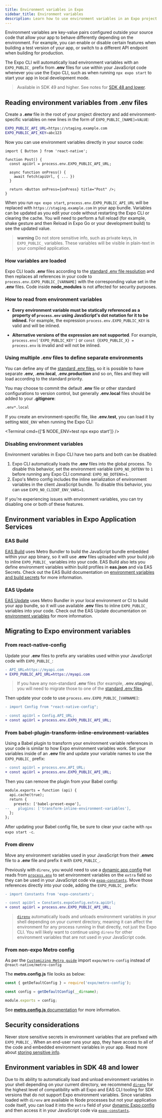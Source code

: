 ```yaml
---
title: Environment variables in Expo
sidebar_title: Environment variables
description: Learn how to use environment variables in an Expo project.
---
```



Environment variables are key-value pairs configured outside your source code that allow your app to behave differently depending on the environment. For example, you can enable or disable certain features when building a test version of your app, or switch to a different API endpoint when building for production.

The Expo CLI will automatically load environment variables with an `EXPO_PUBLIC_` prefix from **.env** files for use within your JavaScript code whenever you use the Expo CLI, such as when running `npx expo start` to start your app in local development mode.

> Available in SDK 49 and higher. See notes for [SDK 48 and lower](#environment-variables-in-sdk-48-and-lower).

## Reading environment variables from .env files

Create a **.env** file in the root of your project directory and add environment-specific variables on new lines in the form of `EXPO_PUBLIC_[NAME]=VALUE`:

```bash .env
EXPO_PUBLIC_API_URL=https://staging.example.com
EXPO_PUBLIC_API_KEY=abc123
```

Now you can use environment variables directly in your source code:

```tsx
import { Button } from 'react-native';

function Post() {
  const apiUrl = process.env.EXPO_PUBLIC_API_URL;

  async function onPress() {
    await fetch(apiUrl, { ... })
  }

  return <Button onPress={onPress} title="Post" />;
}
```

When you run `npx expo start`, `process.env.EXPO_PUBLIC_API_URL` will be replaced with `https://staging.example.com` in your app bundle. Variables can be updated as you edit your code without restarting the Expo CLI or clearing the cache. You will need to perform a full reload (for example, shake gesture and then Reload in Expo Go or your development build) to see the updated value.

> **warning** Do not store sensitive info, such as private keys, in `EXPO_PUBLIC_` variables. These variables will be visible in plain-text in your compiled application.

### How variables are loaded

Expo CLI loads **.env** files according to the [standard .env file resolution](https://github.com/bkeepers/dotenv/blob/c6e583a/README.md#what-other-env-files-can-i-use) and then replaces all references in your code to `process.env.EXPO_PUBLIC_[VARNAME]` with the corresponding value set in the **.env** files. Code inside **node_modules** is not affected for security purposes.

### How to read from environment variables

- <YesIcon small /> **Every environment variable must be statically referenced as a property of `process.env` using JavaScript's dot notation for it to be inlined.** For example, the expression `process.env.EXPO_PUBLIC_KEY` is valid and will be inlined.

- <NoIcon small /> **Alternative versions of the expression are not supported**. For example, `process.env['EXPO_PUBLIC_KEY']`
  or `const {EXPO_PUBLIC_X} = process.env` is invalid and will not be inlined.

### Using multiple .env files to define separate environments

You can define any of the [standard .env files](https://github.com/bkeepers/dotenv/blob/c6e583a/README.md#what-other-env-files-can-i-use), so it is possible to have separate **.env**, **.env.local**, **.env.production** and so on, files and they will load according to the standard priority.

You may choose to commit the default **.env** file or other standard configurations to version control, but generally **.env.local** files should be added to your **.gitignore**:

```bash .gitignore
.env*.local
```

If you create an environment-specific file, like **.env.test**, you can load it by setting `NODE_ENV` when running the Expo CLI:

<Terminal cmd={['$ NODE_ENV=test npx expo start']} />

### Disabling environment variables

Environment variables in Expo CLI have two parts and both can be disabled:

1. Expo CLI automatically loads the **.env** files into the global process. To disable this behavior, set the environment variable `EXPO_NO_DOTENV` to `1` before running any Expo CLI command: `EXPO_NO_DOTENV=1`.
2. Expo's Metro config includes the inline serialization of environment variables in the client JavaScript bundle. To disable this behavior, you can use `EXPO_NO_CLIENT_ENV_VARS=1`.

If you're experiencing issues with environment variables, you can try disabling one or both of these features.

## Environment variables in Expo Application Services

### EAS Build

[EAS Build](/build/introduction/) uses Metro Bundler to build the JavaScript bundle embedded within your app binary, so it will use **.env** files uploaded with your build job to inline `EXPO_PUBLIC_` variables into your code. EAS Build also lets you define environment variables within build profiles in **eas.json** and via EAS Secrets. Check out the EAS Build documentation on [environment variables and build secrets](/build-reference/variables.mdx) for more information.

### EAS Update

[EAS Update](/eas-update/introduction) uses Metro Bundler in your local environment or CI to build your app bundle, so it will use available **.env** files to inline `EXPO_PUBLIC_` variables into your code. Check out the EAS Update documentation on [environment variables](/eas-update/environment-variables/) for more information.

## Migrating to Expo environment variables

### From react-native-config

Update your **.env** files to prefix any variables used within your JavaScript code with `EXPO_PUBLIC_`:

```diff .env
- API_URL=https://myapi.com
+ EXPO_PUBLIC_API_URL=https://myapi.com
```

> If you have any non-standard **.env** files (for example, **.env.staging**), you will need to migrate those to one of the [standard .env files](https://github.com/bkeepers/dotenv/blob/c6e583a/README.md#what-other-env-files-can-i-use).

Then update your code to use `process.env.EXPO_PUBLIC_[VARNAME]`:

```diff
- import Config from "react-native-config";

- const apiUrl = Config.API_URL;
+ const apiUrl = process.env.EXPO_PUBLIC_API_URL;
```

### From babel-plugin-transform-inline-environment-variables

Using a Babel plugin to transform your environment variable references in your code is similar to how Expo environment variables work. Set your variables inside of an **.env** file and update your variable names to use the `EXPO_PUBLIC_` prefix:

```diff
- const apiUrl = process.env.API_URL;
+ const apiUrl = process.env.EXPO_PUBLIC_API_URL;
```

Then you can remove the plugin from your Babel config:

```diff babel.config.js
module.exports = function (api) {
  api.cache(true);
  return {
    presets: ['babel-preset-expo'],
--    plugins: ['transform-inline-environment-variables'],
  };
};
```

After updating your Babel config file, be sure to clear your cache with `npx expo start -c`.

### From direnv

Move any environment variables used in your JavaScript from their **.envrc** file to a **.env** file and prefix it with `EXPO_PUBLIC_`.

Previously with `direnv`, you would need to use a [dynamic app config](/versions/latest/config/app/#app-config) that reads from [`process.env`](https://nodejs.org/dist/latest/docs/api/process.html#process_process_env) to set environment variables on the `extra` field so they can be used in your JavaScript code via [`expo-constants`](/versions/latest/sdk/constants). Move those references directly into your code, adding the `EXPO_PUBLIC_` prefix:

```diff
- import Constants from 'expo-constants';

- const apiUrl = Constants.expoConfig.extra.apiUrl;
+ const apiUrl = process.env.EXPO_PUBLIC_API_URL;
```

> [`direnv`](https://direnv.net/) automatically loads and unloads environment variables in your shell depending on your current directory, meaning it can affect the environment for any process running in that directly, not just the Expo CLI. You will likely want to continue using `direnv` for other environment variables that are not used in your JavaScript code.

### From non-expo Metro config

As per the [`Customizing Metro guide`](https://docs.expo.dev/guides/customizing-metro/#customizing) import `expo/metro-config` instead of `@react-native/metro-config` 

The **metro.config.js** file looks as below:

```js metro.config.js
const { getDefaultConfig } = require('expo/metro-config');

const config = getDefaultConfig(__dirname);

module.exports = config;
```

See [**metro.config.js** documentation](https://facebook.github.io/metro/docs/configuration) for more information.

## Security considerations

Never store sensitive secrets in environment variables that are prefixed with `EXPO_PUBLIC_`. When an end-user runs your app, they have access to all of the code and embedded environment variables in your app. Read more about [storing sensitive info](https://reactnative.dev/docs/security#storing-sensitive-info).

## Environment variables in SDK 48 and lower

Due to its ability to automatically load and unload environment variables in your shell depending on your current directory, we recommend [`direnv`](https://direnv.net/) for the highest level of compatibility with all Expo and EAS CLI tooling for SDK versions that do not support Expo environment variables. Since variables loaded with `direnv` are available in Node processes but not your application code itself, you can load it into the `extra` field of your [dynamic Expo config](/versions/latest/config/app/#app-config) and then access it in your JavaScript code via [`expo-constants`](/versions/latest/sdk/constants).
